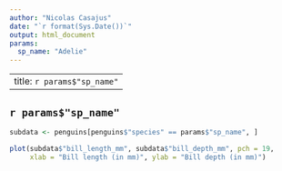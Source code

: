 ```yaml
---
author: "Nicolas Casajus"
date: "`r format(Sys.Date())`"
output: html_document
params:
  sp_name: "Adelie"
---
```


---
title: `r params$"sp_name"`
---

## `r params$"sp_name"`

```r
subdata <- penguins[penguins$"species" == params$"sp_name", ]

plot(subdata$"bill_length_mm", subdata$"bill_depth_mm", pch = 19,
     xlab = "Bill length (in mm)", ylab = "Bill depth (in mm)")
```
